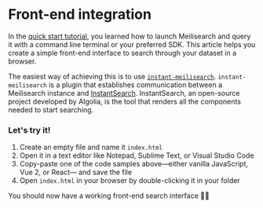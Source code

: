 # Front-end integration

In the [quick start tutorial](/learn/getting_started/quick_start), you learned how to launch Meilisearch and query it with a command line terminal or your preferred SDK. This article helps you create a simple front-end interface to search through your dataset in a browser.

The easiest way of achieving this is to use [`instant-meilisearch`](https://github.com/meilisearch/instant-meilisearch). `instant-meilisearch` is a plugin that establishes communication between a Meilisearch instance and [InstantSearch](https://github.com/algolia/instantsearch.js). InstantSearch, an open-source project developed by Algolia, is the tool that renders all the components needed to start searching.

<CodeSamples id="getting_started_front_end_integration_md" />

### Let's try it!

1. Create an empty file and name it `index.html`
2. Open it in a text editor like Notepad, Sublime Text, or Visual Studio Code
3. Copy-paste one of the code samples above—either vanilla JavaScript, Vue 2, or React— and save the file
4. Open `index.html` in your browser by double-clicking it in your folder

You should now have a working front-end search interface 🚀🔥